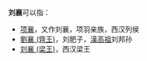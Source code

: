 '''刘襄'''可以指：
*[[项襄|项襄]]，又作刘襄，项羽亲族，西汉列侯
*[[劉襄_(齊王)|劉襄 (齊王)]]，刘肥子，[[漢高祖|漢高祖]]刘邦孙
*[[刘襄_(梁王)|刘襄 (梁王)]]，西汉梁王

{{Disambig|X襄|Cat=二字刘姓人名消歧义}}